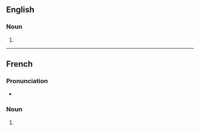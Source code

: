 ==English==

===Noun===
{{head|en|noun form}}

# {{plural of|en|bougie}}

----

==French==

===Pronunciation===
* {{audio|fr|LL-Q150 (fra)-Poslovitch-bougies.wav|Audio}}

===Noun===
{{head|fr|noun form|g=f}}

# {{plural of|fr|bougie}}